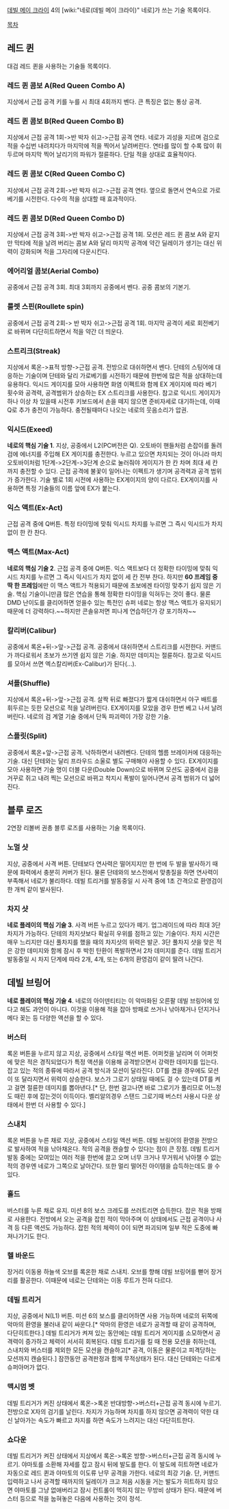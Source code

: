 [[데빌 메이 크라이]] 4의 [wiki:"네로(데빌 메이 크라이)" 네로]가 쓰는 기술 목록이다.

[[목차]]
== 레드 퀸 ==
대검 레드 퀸을 사용하는 기술들 목록이다.
=== 레드 퀸 콤보 A(Red Queen Combo A) ===
지상에서 근접 공격 키를 누를 시 최대 4회까지 벤다. 큰 특징은 없는 통상 공격.

=== 레드 퀸 콤보 B(Red Queen Combo B) ===
지상에서 근접 공격 1회->반 박자 쉬고->근접 공격 연타. 네로가 괴성을 지르며 검으로 적을 수십번 내려치다가 마지막에 적을 찍어서 날려버린다. 연타를 많이 할 수록 많이 휘두르며 마지막 찍어 날리기의 파워가 절륜하다. 단일 적을 상대로 효율적이다.

=== 레드 퀸 콤보 C(Red Queen Combo C) ===
지상에서 근접 공격 2회->반 박자 쉬고->근접 공격 연타. 옆으로 돌면서 연속으로 가로베기를 시전한다. 다수의 적을 상대할 때 효과적이다.

=== 레드 퀸 콤보 D(Red Queen Combo D) ===
지상에서 근접 공격 3회->반 박자 쉬고->근접 공격 1회. 모션은 레드 퀸 콤보 A와 같지만 막타에 적을 날려 버리는 콤보 A와 달리 마지막 공격에 약간 딜레이가 생기는 대신 위력이 강화되며 적을 그자리에 다운시킨다.

=== 에어리얼 콤보(Aerial Combo) ===
공중에서 근접 공격 3회. 최대 3회까지 공중에서 벤다. 공중 콤보의 기본기.

=== 룰렛 스핀(Roullete spin) ===
공중에서 근접 공격 2회-> 반 박자 쉬고->근접 공격 1회. 마지막 공격이 세로 회전베기로 바뀌며 다단히트하면서 적을 약간 더 띄운다.

=== 스트리크(Streak) ===
지상에서 록온->표적 방향->근접 공격. 전방으로 대쉬하면서 벤다. 단테의 스팅어에 대응하는 기술이며 단테와 달리 가로베기를 시전하기 때문에 한번에 많은 적을 상대하는데 유용하다. 익시드 게이지를 모아 사용하면 화염 이펙트와 함께 EX 게이지에 따라 베기 횟수와 공격력, 공격범위가 상승하는 EX 스트리크를 사용한다. 참고로 익시드 게이지가 하나 이상 차 있을때 시전후 키보드에서 손을 떼지 않으면 준비자세로 대기하는데, 이때 Q로 추가 충전이 가능하다. 충전될때마다 나오는 네로의 웃음소리가 압권.

=== 익시드(Exeed) ===
'''네로의 핵심 기술 1'''. 지상, 공중에서 L2(PC버전은 Q). 오토바이 핸들처럼 손잡이를 돌려 검에 에너지를 주입해 EX 게이지를 충전한다. 누르고 있으면 차지되는 것이 아니라 마치 오토바이처럼 1단계->2단계->3단계 순으로 눌러줘야 게이지가 한 칸 차며 최대 세 칸까지 충전할 수 있다. 근접 공격에 불꽃이 일어나는 이펙트가 생기며 공격력과 공격 범위가 증가한다. 기술 별로 1회 시전에 사용하는 EX게이지의 양이 다르다. EX게이지를 사용하면 특정 기술들의 이름 앞에 EX가 붙는다.

=== 익스 액트(Ex-Act) ===
근접 공격 중에 Q버튼. 특정 타이밍에 맞춰 익시드 차지를 누르면 그 즉시 익시드가 차지 없이 한 칸 찬다.

=== 맥스 액트(Max-Act) ===
'''네로의 핵심 기술 2'''. 근접 공격 중에 Q버튼. 익스 액트보다 더 정확한 타이밍에 맞춰 익시드 차지를 누르면 그 즉시 익시드가 차지 없이 세 칸 전부 찬다. 하지만 '''60 프레임 중 딱 한 프레임'''에만 이 맥스 액트가 적용되기 때문에 초보에겐 타이밍 맞추기 쉽지 않은 기술. 핵심 기술이니만큼 많은 연습을 통해 정확한 타이밍을 익혀두는 것이 좋다. 물론 DMD 난이도를 클리어하면 얻을수 있는 특전인 슈퍼 네로는 항상 맥스 액트가 유지되기 때문에 더 강력하다.~~하지만 콘솔유저면 피나게 연습하던가 걍 포기하자~~

=== 칼리버(Calibur) ===
공중에서 록온+뒤->앞->근접 공격. 공중에서 대쉬하면서 스트리크를 시전한다. 커맨드가 까다로워서 초보가 쓰기엔 쉽지 않은 기술. 하지만 데미지는 절륜하다. 참고로 익시드를 모아서 쓰면 엑스칼리버(Ex-Calibur)가 된다(...).

=== 셔플(Shuffle) ===
지상에서 록온+뒤->앞->근접 공격. 살짝 뒤로 빠졌다가 짧게 대쉬하면서 야구 배트를 휘두르는 듯한 모션으로 적을 날려버린다. EX게이지를 모았을 경우 한번 베고 나서 날려버린다. 네로의 검 계열 기술 중에서 단독 파괴력이 가장 강한 기술.

=== 스플릿(Split) ===
공중에서 록온+앞->근접 공격. 낙하하면서 내려벤다. 단테의 헬름 브레이커에 대응하는 기술. 대신 단테와는 달리 프라우드 소울로 별도 구매해야 사용할 수 있다. EX게이지를 모아 사용하면 기술 명이 더블 다운(Double Down)으로 바뀌며 모션도 공중에서 검을 거꾸로 쥐고 내려 찍는 모션으로 바뀌고 착지시 폭발이 일어나면서 공격 범위가 더 넓어진다.

== 블루 로즈 ==
2연장 리볼버 권총 블루 로즈를 사용하는 기술 목록이다.
=== 노멀 샷 ===
지상, 공중에서 사격 버튼. 단테보다 연사력은 떨어지지만 한 번에 두 발을 발사하기 때문에 화력에서 충분히 커버가 된다. 물론 단테와의 보스전에서 맞총질을 하면 연사력이 부족해서 네로가 불리하다. 데빌 트리거를 발동중일 시 사격 중에 1초 간격으로 환영검이 한 개씩 같이 발사된다.

=== 차지 샷 ===
'''네로 플레이의 핵심 기술 3'''. 사격 버튼 누르고 있다가 떼기. 업그레이드에 따라 최대 3단 차지가 가능하다. 단테의 차지샷보다 확실히 우위를 점하고 있는 기술이다. 차지 시간은 매우 느리지만 대신 풀차지를 했을 때의 차지샷의 위력은 발군. 3단 풀차지 샷을 맞은 적은 강한 데미지와 함께 잠시 후 박힌 탄환이 폭발하면서 2차 데미지를 준다. 데빌 트리거 발동중일 시 차지 단계에 따라 2개, 4개, 또는 6개의 환영검이 같이 딸려 나간다.

== 데빌 브링어 ==
'''네로 플레이의 핵심 기술 4'''. 네로의 아이덴티티는 이 악마화된 오른팔 데빌 브링어에 있다고 해도 과언이 아니다. 이것을 이용해 적을 잡아 방패로 쓰거나 낚아채거나 던지거나 메다 꽂는 등 다양한 액션을 할 수 있다.
=== 버스터 ===
록온 버튼을 누르지 않고 지상, 공중에서 스타일 액션 버튼. 어퍼컷을 날리며 이 어퍼컷에 맞은 적은 경직되었다가 특정 액션을 이용해 공격받으면서 강력한 데미지를 입는다. 잡고 있는 적의 종류에 따라서 공격 방식과 모션이 달라진다. DT를 켰을 경우에도 모션이 또 달라지면서 위력이 상승한다. 보스가 그로기 상태일 때에도 걸 수 있는데 DT를 켜고 걸면 절륜한 데미지를 뽑아낸다.[* 단, 한번 걸고나면 바로 그로기가 풀리므로 어느정도 때린 후에 잡는것이 이득이다. 벨리알의경우 스탠드 그로기때 버스터 사용시 다운 상태에서 한번 더 사용할 수 있다.]

=== 스내치 ===
록온 버튼을 누른 채로 지상, 공중에서 스타일 액션 버튼. 데빌 브링어의 환영을 전방으로 발사하여 적을 낚아채온다. 적의 공격을 캔슬할 수 있다는 점이 큰 장점. 데빌 트리거 발동 중에는 모여있는 여러 적을 한번에 끌고 오며 너무 크거나 무거워서 낚아챌 수 없는 적의 경우엔 네로가 그쪽으로 날아간다. 또한 멀리 떨어진 아이템을 습득하는데도 쓸 수 있다.

=== 홀드 ===
버스터를 누른 채로 유지. 미션 8의 보스 크레도를 쓰러트리면 습득한다. 잡은 적을 방패로 사용한다. 전방에서 오는 공격을 잡힌 적이 막아주며 이 상태에서도 근접 공격이나 사격 등 다른 액션도 가능하다. 잡힌 적의 체력이 0이 되면 파괴되며 일부 적은 도중에 빠져나가기도 한다.

=== 헬 바운드 ===
장거리 이동용 하늘색 오브를 록온한 채로 스내치. 오브를 향해 데빌 브링어를 뻗어 장거리를 활공한다. 이때문에 네로는 단테와는 이동 루트가 전혀 다르다.

=== 데빌 트리거 ===
지상, 공중에서 N(L1) 버튼. 미션 6의 보스를 클리어하면 사용 가능하며 네로의 뒤쪽에 악마의 환영을 불러내 같이 싸운다.[* 악마의 환영은 네로가 공격할 때 같이 공격하며, 다단히트한다.] 데빌 트리거가 켜져 있는 동안에는 데빌 트리거 게이지를 소모하면서 공격력이 증가하고 체력이 서서히 회복된다. 데빌 트리거를 킬 때 전용 모션을 취하는데, 스내치와 버스터를 제외한 모든 모션을 캔슬하고[* 공격, 이동은 물론이고 피격당하는 모션까지 캔슬된다.] 잠깐동안 공격판정과 함께 무적상태가 된다. 대신 단테와는 다르게 슈퍼아머가 없다.

=== 맥시멈 벳 ===
데빌 트리거가 켜진 상태에서 록온->록온 반대방향->버스터+근접 공격 동시에 누르기. 전방으로 X자의 검기를 날린다. 차지가 가능하며 차지를 하지 않으면 공격력이 약한 대신 날아가는 속도가 빠르고 차지를 하면 속도가 느려지는 대신 다단히트한다.

=== 쇼다운 ===
데빌 트리거가 켜진 상태에서 지상에서 록온->록온 방향->버스터+근접 공격 동시에 누르기. 야마토를 소환해 자세를 잡고 잠시 뒤에 발도를 한다. 이 발도에 히트하면 네로가 자동으로 레드 퀸과 야마토의 이도류 난무 공격을 가한다. 네로의 최강 기술. 단, 커맨드 입력하고 나서 공격할 때까지의 딜레이가 크고 처음 시동을 거는 발도가 히트하지 않으면 야마토를 그냥 없애버리고 잠시 컨트롤이 먹히지 않는 무방비 상태가 된다. 때문에 버스터 등으로 적을 눕혀놓은 다음에 사용하는 것이 정석.
